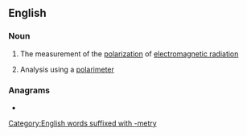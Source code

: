 ==English==

===Noun===
{{en-noun|-|polarimetries}}

# {{lb|en|physics}} The measurement of the [[polarization]] of [[electromagnetic radiation]]
# {{lb|en|chemistry}} Analysis using a [[polarimeter]]

===Anagrams===
* {{anagrams|en|a=aeilmoprrty|temporarily}}

[[Category:English words suffixed with -metry]]